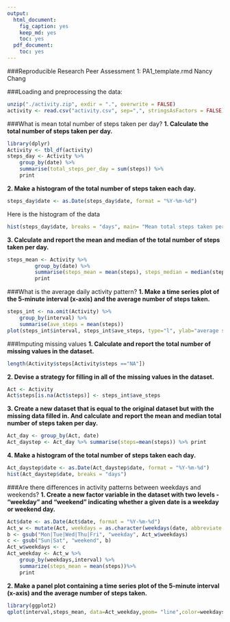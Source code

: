 ```yaml
---
output:
  html_document:
    fig_caption: yes
    keep_md: yes
    toc: yes
  pdf_document:
    toc: yes
---
```


###Reproducible Research Peer Assessment 1: PA1_template.rmd
Nancy Chang


###Loading and preprocessing the data:
```r
unzip("./activity.zip", exdir = ".", overwrite = FALSE)
activity <- read.csv("activity.csv", sep=",", stringsAsFactors = FALSE)
```

###What is mean total number of steps taken per day?
**1. Calculate the total number of steps taken per day.**
```r
library(dplyr)
Activity <- tbl_df(activity)
steps_day <- Activity %>% 
    group_by(date) %>% 
    summarise(total_steps_per_day = sum(steps)) %>% 
    print
```
**2. Make a histogram of the total number of steps taken each day.**
```r
steps_day$date <- as.Date(steps_day$date, format = "%Y-%m-%d")
```
Here is the histogram of the data
```r
hist(steps_day$date, breaks = "days", main= "Mean total steps taken per day", xlab="Date", ylab="total steps/per day", freq=TRUE)
```

**3. Calculate and report the mean and median of the total number of steps taken per day.**
```r
steps_mean <- Activity %>% 
         group_by(date) %>% 
         summarise(steps_mean = mean(steps), steps_median = median(steps)) %>% 
         print
```

###What is the average daily activity pattern?
**1. Make a time series plot of the 5-minute interval (x-axis) and the average number of steps taken.**
```r
steps_int <- na.omit(Activity) %>% 
    group_by(interval) %>% 
    summarise(ave_steps = mean(steps))
plot(steps_int$interval, steps_int$ave_steps, type="l", ylab="average steps per interval", xlab= "5-min interval")
```

###Imputing missing values
**1. Calculate and report the total number of missing values in the dataset.**
```r
length(Activity$steps[Activity$steps =="NA"])
```
**2. Devise a strategy for filling in all of the missing values in the dataset.**
```r
Act <- Activity
Act$steps[is.na(Act$steps)] <- steps_int$ave_steps
```
**3. Create a new dataset that is equal to the original dataset but with the missing data filled in. And calculate and report the mean and median total number of steps taken per day.**
```r
Act_day <- group_by(Act, date)
Act_daystep <- Act_day %>% summarise(steps=mean(steps)) %>% print
```
**4. Make a histogram of the total number of steps taken each day.**
```r
Act_daystep$date <- as.Date(Act_daystep$date, format = "%Y-%m-%d")
hist(Act_daystep$date, breaks = "days")
```

###Are there differences in activity patterns between weekdays and weekends?
**1. Create a new factor variable in the dataset with two levels - "weekday" and "weekend" indicating whether a given date is a weekday or weekend day.**
```r
Act$date <- as.Date(Act$date, format = "%Y-%m-%d")
Act_w <- mutate(Act, weekdays = as.character(weekdays(date, abbreviate = TRUE)))
b <- gsub("Mon|Tue|Wed|Thu|Fri", "weekday", Act_w$weekdays)
c <- gsub("Sun|Sat", "weekend", b)
Act_w$weekdays <- c
Act_weekday <- Act_w %>% 
    group_by(weekdays,interval) %>%
    summarize(steps_mean = mean(steps))%>%
    print
```
**2. Make a panel plot containing a time series plot of the 5-minute interval (x-axis) and the average number of steps taken.**
```r
library(ggplot2)
qplot(interval,steps_mean, data=Act_weekday,geom= "line",color=weekdays)
```

